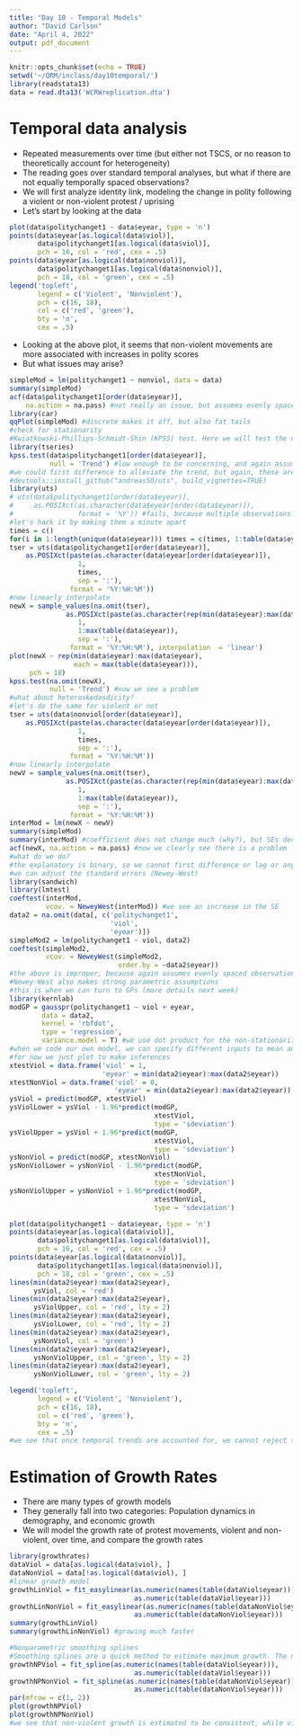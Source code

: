 ```yaml
---
title: "Day 10 - Temporal Models"
author: "David Carlson"
date: "April 4, 2022"
output: pdf_document
---
```


```r
knitr::opts_chunk$set(echo = TRUE)
setwd('~/QRM/inclass/day10temporal/')
library(readstata13)
data = read.dta13('WCRWreplication.dta')
```

# Temporal data analysis

- Repeated measurements over time (but either not TSCS, or no reason to theoretically account for heterogeneity)
- The reading goes over standard temporal analyses, but what if there are not equally temporally spaced observations?
- We will first analyze identity link, modeling the change in polity following a violent or non-violent protest / uprising
- Let's start by looking at the data

```r
plot(data$politychanget1 ~ data$eyear, type = 'n')
points(data$eyear[as.logical(data$viol)],
       data$politychanget1[as.logical(data$viol)],
       pch = 16, col = 'red', cex = .5)
points(data$eyear[as.logical(data$nonviol)],
       data$politychanget1[as.logical(data$nonviol)],
       pch = 18, col = 'green', cex = .5)
legend('topleft',
       legend = c('Violent', 'Nonviolent'),
       pch = c(16, 18),
       col = c('red', 'green'),
       bty = 'n',
       cex = .5)
```

- Looking at the above plot, it seems that non-violent movements are more associated with increases in polity scores
- But what issues may arise?

```r
simpleMod = lm(politychanget1 ~ nonviol, data = data)
summary(simpleMod)
acf(data$politychanget1[order(data$eyear)],
    na.action = na.pass) #not really an issue, but assumes evenly spaced observations
library(car)
qqPlot(simpleMod) #discrete makes it off, but also fat tails
#check for stationarity
#Kwiatkowski-Phillips-Schmidt-Shin (KPSS) test. Here we will test the null hypothesis of trend stationarity (a low p-value will indicate a signal that is not trend stationary, has a unit root) (can also use Augmented Dickey-Fuller Test from readings)
library(tseries)
kpss.test(data$politychanget1[order(data$eyear)],
          null = 'Trend') #low enough to be concerning, and again assumes even spacing
#we could first difference to alleviate the trend, but again, these are not evenly spaced, and the explanatory is binary
#devtools::install_github("andreas50/uts", build_vignettes=TRUE)
library(uts)
# uts(data$politychanget1[order(data$eyear)],
#     as.POSIXct(as.character(data$eyear[order(data$eyear)]),
#                format = '%Y')) #fails, because multiple observations per year
#let's hack it by making them a minute apart
times = c()
for(i in 1:length(unique(data$eyear))) times = c(times, 1:table(data$eyear)[i])
tser = uts(data$politychanget1[order(data$eyear)], 
    as.POSIXct(paste(as.character(data$eyear[order(data$eyear)]),
                 1,
                 times,
                 sep = ':'),
               format = '%Y:%H:%M'))
#now linearly interpolate
newX = sample_values(na.omit(tser),
              as.POSIXct(paste(as.character(rep(min(data$eyear):max(data$eyear), each = max(table(data$eyear)))),
                 1,
                 1:max(table(data$eyear)),
                 sep = ':'),
               format = '%Y:%H:%M'), interpolation  = 'linear')
plot(newX ~ rep(min(data$eyear):max(data$eyear),
                each = max(table(data$eyear))),
     pch = 18)
kpss.test(na.omit(newX),
          null = 'Trend') #now we see a problem
#what about heteroskedasdicity?
#let's do the same for violent or not
tser = uts(data$nonviol[order(data$eyear)], 
    as.POSIXct(paste(as.character(data$eyear[order(data$eyear)]),
                 1,
                 times,
                 sep = ':'),
               format = '%Y:%H:%M'))
#now linearly interpolate
newV = sample_values(na.omit(tser),
              as.POSIXct(paste(as.character(rep(min(data$eyear):max(data$eyear), each = max(table(data$eyear)))),
                 1,
                 1:max(table(data$eyear)),
                 sep = ':'),
               format = '%Y:%H:%M'))
interMod = lm(newX ~ newV)
summary(simpleMod)
summary(interMod) #coefficient does not change much (why?), but SEs decrease (why?)
acf(newX, na.action = na.pass) #now we clearly see there is a problem
#what do we do?
#the explanatory is binary, so we cannot first difference or lag or anything typical
#we can adjust the standard errors (Newey-West)
library(sandwich)
library(lmtest)
coeftest(interMod,
         vcov. = NeweyWest(interMod)) #we see an increase in the SE
data2 = na.omit(data[, c('politychanget1',
                         'viol',
                         'eyear')])
simpleMod2 = lm(politychanget1 ~ viol, data2)
coeftest(simpleMod2,
         vcov. = NeweyWest(simpleMod2,
                           order.by = ~data2$eyear))
#the above is improper, because again assumes evenly spaced observations
#Newey-West also makes strong parametric assumptions
#this is when we can turn to GPs (more details next week)
library(kernlab)
modGP = gausspr(politychanget1 ~ viol + eyear,
        data = data2,
        kernel = 'rbfdot',
        type = 'regression',
        variance.model = T) #we use dot product for the non-stationarity, but here we use sep exp
#when we code our own model, we can specify different inputs to mean and kernel, and make inferences on correlations
#for now we just plot to make inferences
xtestViol = data.frame('viol' = 1,
                       'eyear' = min(data2$eyear):max(data2$eyear))
xtestNonViol = data.frame('viol' = 0,
                          'eyear' = min(data2$eyear):max(data2$eyear))
ysViol = predict(modGP, xtestViol)
ysViolLower = ysViol - 1.96*predict(modGP,
                                    xtestViol,
                                    type = 'sdeviation')
ysViolUpper = ysViol + 1.96*predict(modGP,
                                    xtestViol,
                                    type = 'sdeviation')
ysNonViol = predict(modGP, xtestNonViol)
ysNonViolLower = ysNonViol - 1.96*predict(modGP,
                                    xtestNonViol,
                                    type = 'sdeviation')
ysNonViolUpper = ysNonViol + 1.96*predict(modGP,
                                    xtestNonViol,
                                    type = 'sdeviation')

plot(data$politychanget1 ~ data$eyear, type = 'n')
points(data$eyear[as.logical(data$viol)],
       data$politychanget1[as.logical(data$viol)],
       pch = 16, col = 'red', cex = .5)
points(data$eyear[as.logical(data$nonviol)],
       data$politychanget1[as.logical(data$nonviol)],
       pch = 18, col = 'green', cex = .5)
lines(min(data2$eyear):max(data2$eyear),
      ysViol, col = 'red')
lines(min(data2$eyear):max(data2$eyear),
      ysViolUpper, col = 'red', lty = 2)
lines(min(data2$eyear):max(data2$eyear),
      ysViolLower, col = 'red', lty = 2)
lines(min(data2$eyear):max(data2$eyear),
      ysNonViol, col = 'green')
lines(min(data2$eyear):max(data2$eyear),
      ysNonViolUpper, col = 'green', lty = 2)
lines(min(data2$eyear):max(data2$eyear),
      ysNonViolLower, col = 'green', lty = 2)

legend('topleft',
       legend = c('Violent', 'Nonviolent'),
       pch = c(16, 18),
       col = c('red', 'green'),
       bty = 'n',
       cex = .5)
#we see that once temporal trends are accounted for, we cannot reject the null (but of course we are not controlling for anything, so take it with a grain of salt)
```

# Estimation of Growth Rates

- There are many types of growth models
- They generally fall into two categories: Population dynamics in demography, and economic growth
- We will model the growth rate of protest movements, violent and non-violent, over time, and compare the growth rates

```r
library(growthrates)
dataViol = data[as.logical(data$viol), ]
dataNonViol = data[!as.logical(data$viol), ]
#linear growth model
growthLinViol = fit_easylinear(as.numeric(names(table(dataViol$eyear))),
                               as.numeric(table(dataViol$eyear)))
growthLinNonViol = fit_easylinear(as.numeric(names(table(dataNonViol$eyear))),
                               as.numeric(table(dataNonViol$eyear)))
summary(growthLinViol)
summary(growthLinNonViol) #growing much faster

#Nonparametric smoothing splines
#Smoothing splines are a quick method to estimate maximum growth. The method is called nonparametric, because the growth rate is directly estimated from the smoothed data without being restricted to a specific model formula
growthNPViol = fit_spline(as.numeric(names(table(dataViol$eyear))),
                               as.numeric(table(dataViol$eyear)))
growthNPNonViol = fit_spline(as.numeric(names(table(dataNonViol$eyear))),
                               as.numeric(table(dataNonViol$eyear)))
par(mfrow = c(1, 2))
plot(growthNPViol)
plot(growthNPNonViol)
#we see that non-violent growth is estimated to be consistent, while violent growth is estimated to be quite wavy
```




